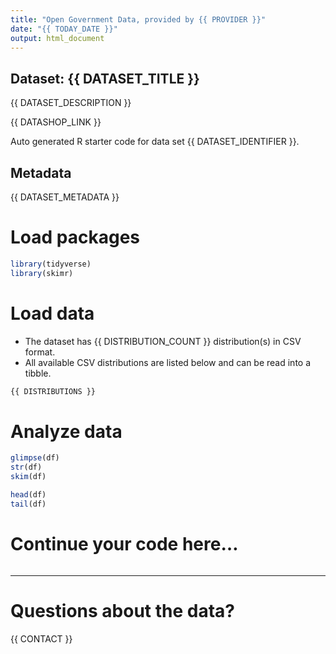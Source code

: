 ```yaml
---
title: "Open Government Data, provided by {{ PROVIDER }}"
date: "{{ TODAY_DATE }}"
output: html_document
---
```


## Dataset: {{ DATASET_TITLE }}

{{ DATASET_DESCRIPTION }}

{{ DATASHOP_LINK }}

Auto generated R starter code for data set {{ DATASET_IDENTIFIER }}.

## Metadata

{{ DATASET_METADATA }}

# Load packages

```r

library(tidyverse)
library(skimr)

```

# Load data

-   The dataset has {{ DISTRIBUTION_COUNT }} distribution(s) in CSV format.
-   All available CSV distributions are listed below and can be read into a tibble.

```r

{{ DISTRIBUTIONS }}

```

# Analyze data

```r

glimpse(df)
str(df)
skim(df)

head(df)
tail(df)

```

# Continue your code here...

```r

```

------------------------------------------------------------------------

# Questions about the data?

{{ CONTACT }}
